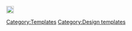 <span class="robux">[[File:Icon-Robux.png|20px]]</span><noinclude>[[Category:Templates]]</noinclude><noinclude>[[Category:Design templates]]</noinclude>
